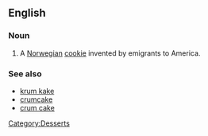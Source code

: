 ==English==

===Noun===
{{en-noun}}

# A [[Norwegian]] [[cookie]] invented by emigrants to America.

===See also===
*[[krum kake]]
*[[crumcake]]
*[[crum cake]]

[[Category:Desserts]]